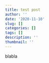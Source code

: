 ```yaml
---
title: test post
author: ''
date: '2020-11-10'
slug: []
categories: []
tags: []
description: ''
thumbnail: ''
---
```

blabla